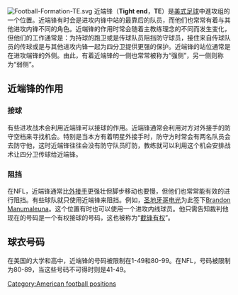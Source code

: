 [[Image:Football-Formation-TE.svg|thumb]]
近端锋（'''Tight end'''，'''TE'''）是[[美式足球|美式足球]]中進攻组的一个位置。近端锋有时会是进攻内锋中站的最靠后的队员，而他们也常常有着与其他进攻内锋不同的角色。近端锋的作用时常会随着主教练理念的不同而发生变化，但他们的工作通常是：为持球的跑卫或是传球队员阻挡防守球员，接住来自传球队员的传球或是与其他进攻内锋一起为四分卫提供更强的保护。近端锋的站位通常是在进攻端锋的外侧。由此，有着近端锋的一侧也常常被称为“强侧”，另一侧则称为“弱侧”。

==近端锋的作用==
===接球===
有些进攻战术会利用近端锋可以接球的作用。近端锋通常会利用对方对外接手的防守空档来寻找机会。特别是当本方有着明星外接手时，防守方时常会有两名队员会去防守他，这时近端锋往往会没有防守队员盯防，教练就可以利用这个机会安排战术让四分卫传球给近端锋。

===阻挡===
在NFL，近端锋通常比[[外接手|外接手]]更强壮但脚步移动也要慢，但他们也常常能有效的进行阻挡。有些球队就只使用近端锋来阻挡。例如，[[圣地牙哥电光|圣地牙哥电光]]为此签下[[Brandon_Manumaleuna|Brandon Manumaleuna]]。这个位置有时也可以使用一个进攻内线球员。他只需告知裁判他现在的号码是一个有权接球的号码，这也被称为“[[截锋有权|截锋有权]]”。

==球衣号码==
在美国的大学和高中，近端锋的号码被限制在1-49和80-99。在NFL，号码被限制为80-89，当这些号码不可得时则是41-49。

{{American football positions}}

[[Category:American_football_positions|Category:American football positions]]